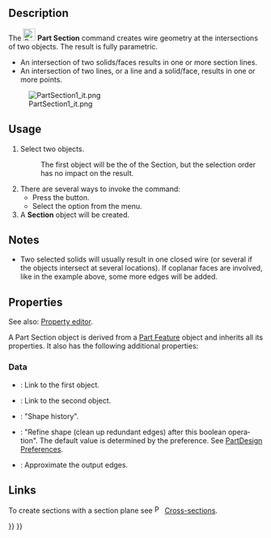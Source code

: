 <languages/>

<div lang="en" dir="ltr" class="mw-content-ltr">
{{Docnav
|[[Part_Sweep|Sweep]]
|[[Part_CrossSections|CrossSections]]
|[[Part_Workbench|Part]]
|IconL=Part_Sweep.svg
|IconR=Part_CrossSections.svg
|IconC=Workbench_Part.svg
}}
</div>

<div class="mw-translate-fuzzy">
{{GuiCommand/sv|Name=Part Section|Name/sv=Part Section|MenuLocation=Part → Section|Workbenches=[[Part_Workbench/sv|Part]], Complete|SeeAlso=}}
</div>

<div lang="en" dir="ltr" class="mw-content-ltr">
==Description==
</div> 

<div lang="en" dir="ltr" class="mw-content-ltr">
The [[Image:Part_Section.svg|24px|link=]] '''Part Section''' command creates wire geometry at the intersections of two objects. The result is fully parametric.
</div>

<div lang="en" dir="ltr" class="mw-content-ltr">
* An intersection of two solids/faces results in one or more section lines.
* An intersection of two lines, or a line and a solid/face, results in one or more points.
</div>

[[Image:PartSection1_it.png]]
<div lang="en" dir="ltr" class="mw-content-ltr">
{{Caption|A cube sectioned with a cylinder}}
</div>

<div lang="en" dir="ltr" class="mw-content-ltr">
==Usage==
</div>

<div lang="en" dir="ltr" class="mw-content-ltr">
# Select two objects.
#: The first object will be the {{PropertyData|Base}} of the Section, but the selection order has no impact on the result.
# There are several ways to invoke the command:
#* Press the {{Button|[[Image:Part_Section.svg|16px|link=]] [[Part_Section|Section]]}} button.
#* Select the {{MenuCommand|Part → [[Image:Part_Section.svg|16px|link=]] Section}} option from the menu.
# A '''Section''' object will be created.
</div>

<div lang="en" dir="ltr" class="mw-content-ltr">
==Notes==
</div>

<div lang="en" dir="ltr" class="mw-content-ltr">
* Two selected solids will usually result in one closed wire (or several if the objects intersect at several locations). If coplanar faces are involved, like in the example above, some more edges will be added.
</div>

<div lang="en" dir="ltr" class="mw-content-ltr">
==Properties==
</div>

<div lang="en" dir="ltr" class="mw-content-ltr">
See also: [[Property_editor|Property editor]].
</div>

<div lang="en" dir="ltr" class="mw-content-ltr">
A Part Section object is derived from a [[Part_Feature|Part Feature]] object and inherits all its properties. It also has the following additional properties:
</div>

<div lang="en" dir="ltr" class="mw-content-ltr">
===Data===
</div>

<div lang="en" dir="ltr" class="mw-content-ltr">
{{Properties_Title|Base}}
</div>

<div lang="en" dir="ltr" class="mw-content-ltr">
* {{PropertyData|Base|Link}}: Link to the first object.
* {{PropertyData|Tool|Link}}: Link to the second object.
</div>

<div lang="en" dir="ltr" class="mw-content-ltr">
{{Properties_Title|Boolean}}
</div>

<div lang="en" dir="ltr" class="mw-content-ltr">
* {{PropertyData|History|ShapeHistory|hidden}}: "Shape history".
* {{PropertyData|Refine|Bool}}: "Refine shape (clean up redundant edges) after this boolean operation". The default value is determined by the {{MenuCommand|Automatically refine model after sketch-based operation}} preference. See [[PartDesign_Preferences#General|PartDesign Preferences]].
</div>

<div lang="en" dir="ltr" class="mw-content-ltr">
{{Properties_Title|Section}}
</div>

<div lang="en" dir="ltr" class="mw-content-ltr">
* {{PropertyData|Approximation|Bool}}: Approximate the output edges.
</div>

<div lang="en" dir="ltr" class="mw-content-ltr">
==Links==
</div>

<div lang="en" dir="ltr" class="mw-content-ltr">
To create sections with a section plane see [[Image:Part_CrossSections.svg|16px|link=Part_CrossSections]] [[Part_CrossSections|Cross-sections]].
</div>


<div lang="en" dir="ltr" class="mw-content-ltr">
{{Docnav
|[[Part_Sweep|Sweep]]
|[[Part_CrossSections|CrossSections]]
|[[Part_Workbench|Part]]
|IconL=Part_Sweep.svg
|IconR=Part_CrossSections.svg
|IconC=Workbench_Part.svg
}}
</div>

{{Part Tools navi{{#translation:}}}}
{{Userdocnavi{{#translation:}}}}
{{clear}}